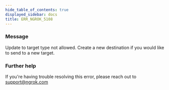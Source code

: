 ```yaml
---
hide_table_of_contents: true
displayed_sidebar: docs
title: ERR_NGROK_5108
---
```


### Message

Update to target type not allowed. Create a new destination if you would like to send to a new target.

<ErrorDetails />

### Further help

If you're having trouble resolving this error, please reach out to [support@ngrok.com](mailto:support@ngrok.com?subject=Help%20with%20ERR_NGROK_5108)
